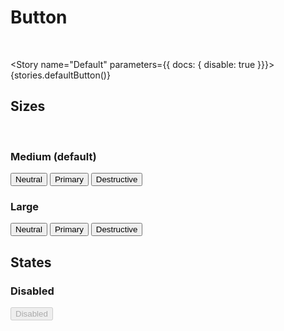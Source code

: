 
<Meta title="Components|Button" decorators={[withKnobs]}/>

# Button
<br/>

<!-- The story is seperate from the preview, as, unfortunately, storybook docs does not allow us to have "pure" html previews (displays the JS of the story instead) -->
<Story name="Default" parameters={{ docs: { disable: true }}}>
    {stories.defaultButton()}
</Story>

## Sizes
<br/>

### Medium (default)
<Preview>
    <button class="button-neutral">Neutral</button>
    <button class="button-primary">Primary</button>
    <button class="button-destructive">Destructive</button>
</Preview>

### Large
<Preview>
    <button class="button-neutral large">Neutral</button>
    <button class="button-primary large">Primary</button>
    <button class="button-destructive large">Destructive</button>
</Preview>

## States

### Disabled
<Preview>
    <button disabled>Disabled</button>
</Preview>

